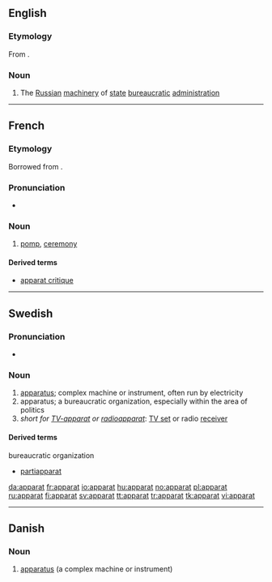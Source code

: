 ==English==

===Etymology===
From {{etyl|ru}} {{term|аппарат||apparatus, apparat|sc=Cyrl|tr=apparát}}.

===Noun===
{{en-noun|-}}

# The [[Russian]] [[machinery]] of [[state]] [[bureaucratic]] [[administration]]

----

==French==
===Etymology===
Borrowed from {{etyl|la|fr}} {{term|apparatus}}.

===Pronunciation===
*{{IPA|/apaʁa/|lang=fr}}

===Noun===
{{fr-noun|m}}

# [[pomp]], [[ceremony]]

====Derived terms====
*[[apparat critique]]

----

==Swedish==

===Pronunciation===
* {{audio|Sv-en apparat.ogg|Audio}}

===Noun===
{{infl|sv|noun|g=c}}
{{sv-noun-reg-er}}

# [[apparatus]]; complex machine or instrument, often run by electricity
# apparatus; a bureaucratic organization, especially within the area of politics
# ''short for [[TV-apparat]] or [[radioapparat]]'': [[TV set]] or radio [[receiver]]

====Derived terms====
;bureaucratic organization
* [[partiapparat]]

[[da:apparat]]
[[fr:apparat]]
[[io:apparat]]
[[hu:apparat]]
[[no:apparat]]
[[pl:apparat]]
[[ru:apparat]]
[[fi:apparat]]
[[sv:apparat]]
[[tt:apparat]]
[[tr:apparat]]
[[tk:apparat]]
[[vi:apparat]]

----
{{rfc-auto|sort languages}}
==Danish==

===Noun===
{{infl|da|noun|g=n}}

# [[apparatus]] (a complex machine or instrument)

{{tbot entry|Danish|apparatus|2009|July|da}}